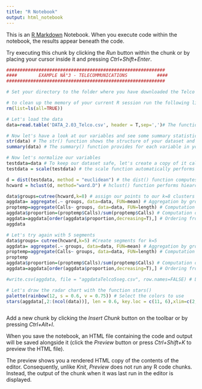 ---
title: "R Notebook"
output: html_notebook
---

This is an [R Markdown](http://rmarkdown.rstudio.com) Notebook. When you execute code within the notebook, the results appear beneath the code. 

Try executing this chunk by clicking the *Run* button within the chunk or by placing your cursor inside it and pressing *Ctrl+Shift+Enter*. 






```{r}
###########################################################
####        EXAMPLE NÂ°3 - TELECOMMUNICATIONS           ####
###########################################################

# Set your directory to the folder where you have downloaded the Telco dataset 

# to clean up the memory of your current R session run the following line
rm(list=ls(all=TRUE))

# Let's load the data
data=read.table('DATA_2.03_Telco.csv', header = T,sep=',')# The function read.table enables us to read flat files such as .csv files

# Now let's have a look at our variables and see some summary statistics
str(data) # The str() function shows the structure of your dataset and details the type of variables that it contains
summary(data) # The summary() function provides for each variable in your dataset the minimum, mean, maximum and quartiles
```




```{r}
# Now let's normalize our variables
testdata=data # To keep our dataset safe, let's create a copy of it called "testdata"
testdata = scale(testdata) # the scale function automatically performs data normalization on all your variables

d = dist(testdata, method = "euclidean") # the dist() function computes the distances of all the observations in our dataset
hcward = hclust(d, method="ward.D") # hclust() function performs hiearchical clustering, we pass it the distances, and we set the method argument to "ward.D"

data$groups=cutree(hcward,k=8) # assign our points to our k=8 clusters 
aggdata= aggregate(.~ groups, data=data, FUN=mean) # Aggregation by group and computation of the mean values
proptemp=aggregate(Calls~ groups, data=data, FUN=length) # Computation of the number of observations by group
aggdata$proportion=(proptemp$Calls)/sum(proptemp$Calls) # Computation of the proportion by group
aggdata=aggdata[order(aggdata$proportion,decreasing=T),] # Ordering from the largest group to the smallest
aggdata
```


```{r}
# Let's try again with 5 segments
data$groups= cutree(hcward,k=5) #Create segments for k=5
aggdata= aggregate(.~ groups, data=data, FUN=mean) # Aggregation by group and computation of the mean values
proptemp=aggregate(Calls~ groups, data=data, FUN=length) # Computation of the number of observations by group
proptemp
aggdata$proportion=(proptemp$Calls)/sum(proptemp$Calls) # Computation of the proportion by group
aggdata=aggdata[order(aggdata$proportion,decreasing=T),] # Ordering from the largest group to the smallest

#write.csv(aggdata, file = "aggdataTelco5seg.csv", row.names=FALSE) # Let's save the output in a csv to work on it in Excel later

# Let's draw the radar chart with the function stars()
palette(rainbow(12, s = 0.6, v = 0.75)) # Select the colors to use
stars(aggdata[,2:(ncol(data))], len = 0.6, key.loc = c(11, 6),xlim=c(2,12),main = "Segments", draw.segments = TRUE,nrow = 2, cex = .75,labels=aggdata$groups)



```


Add a new chunk by clicking the *Insert Chunk* button on the toolbar or by pressing *Ctrl+Alt+I*.

When you save the notebook, an HTML file containing the code and output will be saved alongside it (click the *Preview* button or press *Ctrl+Shift+K* to preview the HTML file).

The preview shows you a rendered HTML copy of the contents of the editor. Consequently, unlike *Knit*, *Preview* does not run any R code chunks. Instead, the output of the chunk when it was last run in the editor is displayed.
